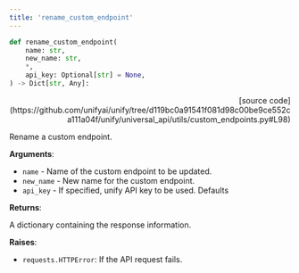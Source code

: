```yaml
---
title: 'rename_custom_endpoint'
---
```


```python
def rename_custom_endpoint(
    name: str,
    new_name: str,
    *,
    api_key: Optional[str] = None,
) -> Dict[str, Any]:
```

<p align="right">[source code](https://github.com/unifyai/unify/tree/d119bc0a91541f081d98c00be9ce552ca111a04f/unify/universal_api/utils/custom_endpoints.py#L98)</p>

Rename a custom endpoint.

**Arguments**:

- `name` - Name of the custom endpoint to be updated.
- `new_name` - New name for the custom endpoint.
- `api_key` - If specified, unify API key to be used. Defaults



**Returns**:

A dictionary containing the response information.



**Raises**:

- `requests.HTTPError`: If the API request fails.